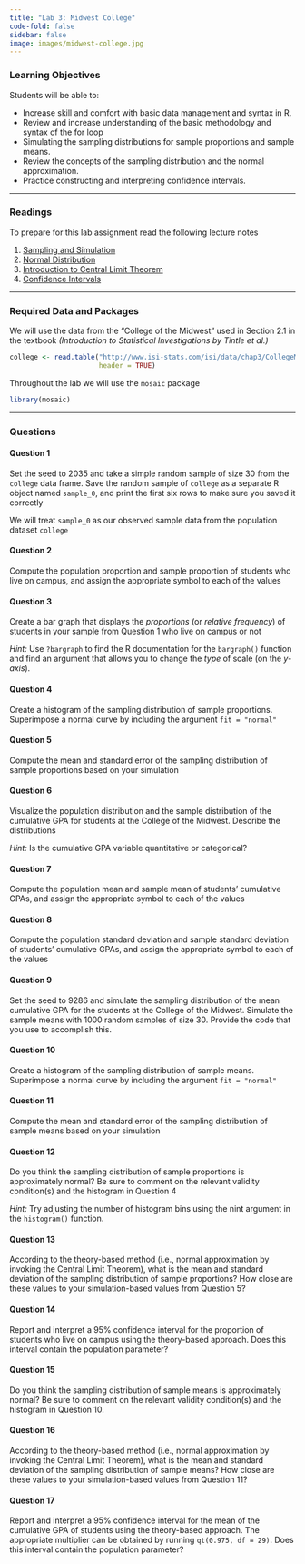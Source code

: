 ```yaml
---
title: "Lab 3: Midwest College"
code-fold: false
sidebar: false
image: images/midwest-college.jpg
---
```


### Learning Objectives


Students will be able to:

- Increase skill and comfort with basic data management and syntax in R.
- Review and increase understanding of the basic methodology and syntax of the for loop 
- Simulating the sampling distributions for sample proportions and sample means.
- Review the concepts of the sampling distribution and the normal approximation.
- Practice constructing and interpreting confidence intervals.

---

### Readings

To prepare for this lab assignment read the following lecture notes

1. [Sampling and Simulation](/notes/08-sampling_simulation.qmd)
2. [Normal Distribution](/notes/09-normal_distribution.qmd)
3. [Introduction to Central Limit Theorem](/notes/10-CLT.qmd)
4. [Confidence Intervals](/notes/11-confidence-interval.qmd)

---

### Required Data and Packages

We will use the data from the “College of the Midwest” used in Section 2.1 in the textbook *(Introduction to Statistical Investigations by Tintle et al.)*


```r
college <- read.table("http://www.isi-stats.com/isi/data/chap3/CollegeMidwest.txt", 
                      header = TRUE)
```


Throughout the lab we will use the `mosaic` package

```r
library(mosaic)
```

---

### Questions


#### Question 1

Set the seed to 2035 and take a simple random sample of size 30 from the `college` data frame. Save the random sample of `college` as a separate R object named `sample_0`, and print the first six rows to make sure you saved it correctly


We will treat `sample_0` as our observed sample data from the population dataset `college`


#### Question 2


Compute the population proportion and sample proportion of students who live on campus,
and assign the appropriate symbol to each of the values



#### Question 3

Create a bar graph that displays the *proportions* (or *relative frequency*) of students in your sample from Question 1 who live on campus or not

*Hint:* Use `?bargraph` to find the R documentation for the `bargraph()` function and find an argument that allows you to change the *type* of scale (on the *y-axis*).



#### Question 4

Create a histogram of the sampling distribution of sample proportions. Superimpose a normal
curve by including the argument `fit = "normal"`


#### Question 5

Compute the mean and standard error of the sampling distribution of sample proportions
based on your simulation


#### Question 6


Visualize the population distribution and the sample distribution of the cumulative GPA for
students at the College of the Midwest. Describe the distributions

*Hint:* Is the cumulative GPA variable quantitative or categorical?


#### Question 7

Compute the population mean and sample mean of students’ cumulative GPAs, and assign the appropriate symbol to each of the values

#### Question 8

Compute the population standard deviation and sample standard deviation of students’ 
cumulative GPAs, and assign the appropriate symbol to each of the values


#### Question 9

Set the seed to 9286 and simulate the sampling distribution of the mean cumulative GPA for the students at the College of the Midwest. Simulate the sample means with 1000 random samples of size 30. Provide the code that you use to accomplish this.

#### Question 10

Create a histogram of the sampling distribution of sample means. Superimpose a normal curve by including the argument `fit = "normal"`



#### Question 11

Compute the mean and standard error of the sampling distribution of sample means based on your simulation

#### Question 12


Do you think the sampling distribution of sample proportions is approximately normal? Be
sure to comment on the relevant validity condition(s) and the histogram in Question 4

*Hint:* Try adjusting the number of histogram bins using the nint argument in the `histogram()` function.



#### Question 13

According to the theory-based method (i.e., normal approximation by invoking the Central Limit Theorem), what is the mean and standard deviation of the sampling distribution of sample proportions? How close are these values to your simulation-based values from Question 5?


#### Question 14

Report and interpret a 95% confidence interval for the proportion of students who live on
campus using the theory-based approach. Does this interval contain the population parameter?


#### Question 15

Do you think the sampling distribution of sample means is approximately normal? Be sure to comment on the relevant validity condition(s) and the histogram in Question 10.


#### Question 16

According to the theory-based method (i.e., normal approximation by invoking the Central Limit Theorem), what is the mean and standard deviation of the sampling distribution of sample means? How close are these values to your simulation-based values from Question 11?


#### Question 17

Report and interpret a 95% confidence interval for the mean of the cumulative GPA of students using the theory-based approach. The appropriate multiplier can be obtained by running `qt(0.975, df = 29)`. Does this interval contain the population parameter?








